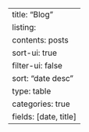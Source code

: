 ---
title: "Blog"
listing:
  contents: posts
  sort-ui: true
  filter-ui: false
  sort: "date desc"
  type: table
  categories: true
  fields: [date, title]
---